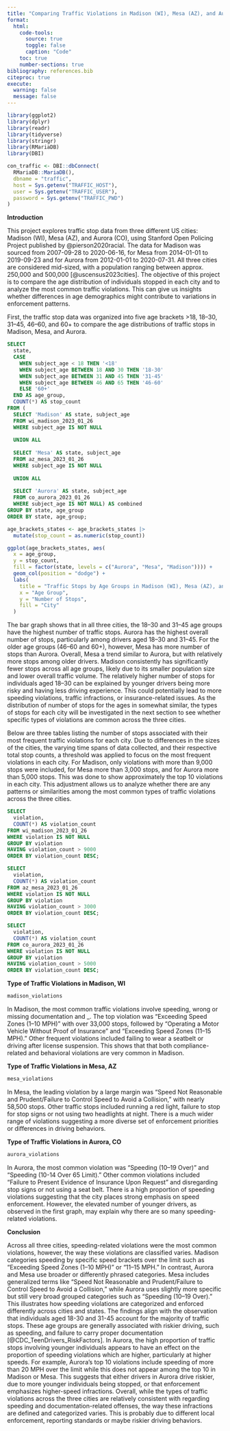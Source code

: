 ```yaml
---
title: "Comparing Traffic Violations in Madison (WI), Mesa (AZ), and Aurora (CO)"
format:
  html:
    code-tools:
      source: true
      toggle: false
      caption: "Code"
    toc: true
    number-sections: true
bibliography: references.bib
citeproc: true
execute:
  warning: false
  message: false
---
```


```r
library(ggplot2)
library(dplyr)
library(readr)
library(tidyverse)
library(stringr)
library(RMariaDB)
library(DBI)
```

```r
con_traffic <- DBI::dbConnect(
  RMariaDB::MariaDB(),
  dbname = "traffic",
  host = Sys.getenv("TRAFFIC_HOST"),
  user = Sys.getenv("TRAFFIC_USER"),
  password = Sys.getenv("TRAFFIC_PWD")
)
```

**Introduction**

This project explores traffic stop data from three different US cities: Madison (WI), Mesa (AZ), and Aurora (CO), using Stanford Open Policing Project published by @pierson2020racial. The data for Madison was sourced from 2007-09-28 to 2020-06-16, for Mesa from 2014-01-01 to 2019-09-23 and for Aurora from 2012-01-01 to 2020-07-31. All three cities are considered mid-sized, with a population ranging between approx. 250,000 and 500,000 [@uscensus2023cities]. The objective of this project is to compare the age distribution of individuals stopped in each city and to analyze the most common traffic violations. This can give us insights whether differences in age demographics might contribute to variations in enforcement patterns.

First, the traffic stop data was organized into five age brackets >18, 18–30, 31–45, 46–60, and 60+ to compare the age distributions of traffic stops in Madison, Mesa, and Aurora. 
```sql
SELECT 
  state,
  CASE 
    WHEN subject_age < 18 THEN '<18'
    WHEN subject_age BETWEEN 18 AND 30 THEN '18-30'
    WHEN subject_age BETWEEN 31 AND 45 THEN '31-45'
    WHEN subject_age BETWEEN 46 AND 65 THEN '46-60'
    ELSE '60+'
  END AS age_group,
  COUNT(*) AS stop_count
FROM (
  SELECT 'Madison' AS state, subject_age
  FROM wi_madison_2023_01_26
  WHERE subject_age IS NOT NULL
  
  UNION ALL
  
  SELECT 'Mesa' AS state, subject_age
  FROM az_mesa_2023_01_26
  WHERE subject_age IS NOT NULL
  
  UNION ALL
  
  SELECT 'Aurora' AS state, subject_age
  FROM co_aurora_2023_01_26
  WHERE subject_age IS NOT NULL) AS combined
GROUP BY state, age_group
ORDER BY state, age_group;
```

```r
age_brackets_states <- age_brackets_states |>
  mutate(stop_count = as.numeric(stop_count))

ggplot(age_brackets_states, aes(
  x = age_group, 
  y = stop_count, 
  fill = factor(state, levels = c("Aurora", "Mesa", "Madison")))) +
  geom_col(position = "dodge") +
  labs(
    title = "Traffic Stops by Age Groups in Madison (WI), Mesa (AZ), and Aurora (CO)",
    x = "Age Group",
    y = "Number of Stops",
    fill = "City"
  )
```
The bar graph shows that in all three cities, the 18–30 and 31–45 age groups have the highest number of traffic stops. Aurora has the highest overall number of stops, particularly among drivers aged 18–30 and 31–45. For the older age groups (46–60 and 60+), however, Mesa has more number of stops than Aurora. Overall, Mesa a trend similar to Aurora, but with relatively more stops among older drivers. Madison consistently has significantly fewer stops across all age groups, likely due to its smaller population size and lower overall traffic volume.
The relatively higher number of stops for individuals aged 18–30 can be explained by younger drivers being more risky and having less driving experience. This could potentially lead to more speeding violations, traffic infractions, or insurance-related issues. As the distribution of number of stops for the ages in somewhat similar, the types of stops for each city will be investigated in the next section to see whether specific types of violations are common across the three cities.

Below are three tables listing the number of stops associated with their most frequent traffic violations for each city. Due to differences in the sizes of the cities, the varying time spans of data collected, and their respective total stop counts, a threshold was applied to focus on the most frequent violations in each city. For Madison, only violations with more than 9,000 stops were included, for Mesa more than 3,000 stops, and for Aurora more than 5,000 stops. This was done to show approximately the top 10 violations in each city. This adjustment allows us to analyze whether there are any patterns or similarities among the most common types of traffic violations across the three cities.

```sql
SELECT 
  violation,
  COUNT(*) AS violation_count
FROM wi_madison_2023_01_26
WHERE violation IS NOT NULL
GROUP BY violation
HAVING violation_count > 9000
ORDER BY violation_count DESC;
```

```sql
SELECT 
  violation,
  COUNT(*) AS violation_count
FROM az_mesa_2023_01_26
WHERE violation IS NOT NULL
GROUP BY violation
HAVING violation_count > 3000
ORDER BY violation_count DESC;
```

```sql
SELECT 
  violation,
  COUNT(*) AS violation_count
FROM co_aurora_2023_01_26
WHERE violation IS NOT NULL
GROUP BY violation
HAVING violation_count > 5000
ORDER BY violation_count DESC;
```

**Type of Traffic Violations in Madison, WI**
```r
madison_violations
```
In Madison, the most common traffic violations involve speeding, wrong or missing documentation and _. The top violation was "Exceeding Speed Zones (1–10 MPH)" with over 33,000 stops, followed by "Operating a Motor Vehicle Without Proof of Insurance" and "Exceeding Speed Zones (11–15 MPH)." Other frequent violations included failing to wear a seatbelt or driving after license suspension. This shows that that both compliance-related and behavioral violations are very common in Madison.

**Type of Traffic Violations in Mesa, AZ**
```r
mesa_violations
```
In Mesa, the leading violation by a large margin was "Speed Not Reasonable and Prudent/Failure to Control Speed to Avoid a Collision," with nearly 58,500 stops. Other traffic stops included running a red light, failure to stop for stop signs or not using two headlights at night. There is a much wider range of violations suggesting a more diverse set of enforcement priorities or differences in driving behaviors.

**Type of Traffic Violations in Aurora, CO**
```r
aurora_violations
```
In Aurora, the most common violation was "Speeding (10–19 Over)" and "Speeding (10-14 Over 65 Limit)." Other common violations included "Failure to Present Evidence of Insurance Upon Request" and disregarding stop signs or not using a seat belt. There is a high proportion of speeding violations suggesting that the city places strong emphasis on speed enforcement. However, the elevated number of younger drivers, as observed in the first graph, may explain why there are so many speeding-related violations.

**Conclusion**

Across all three cities, speeding-related violations were the most common violations, however, the way these violations are classified varies. Madison categories speeding by specific speed brackets over the limit such as "Exceeding Speed Zones (1–10 MPH)" or "11–15 MPH." In contrast, Aurora and Mesa use broader or differently phrased categories. Mesa includes generalized terms like “Speed Not Reasonable and Prudent/Failure to Control Speed to Avoid a Collision,” while Aurora uses slightly more specific but still very broad grouped categories such as “Speeding (10–19 Over).” This illustrates how speeding violations are categorized and enforced differently across cities and states.
The findings align with the observation that individuals aged 18-30 and 31-45 account for the majority of traffic stops. These age groups are generally associated with riskier driving, such as speeding, and failure to carry proper documentation [@CDC_TeenDrivers_RiskFactors]. In Aurora, the high proportion of traffic stops involving younger individuals appears to have an effect on the proportion of speeding violations which are higher, particularly at higher speeds. For example, Aurora's top 10 violations include speeding of more than 20 MPH over the limit while this does not appear among the top 10 in Madison or Mesa. This suggests that either drivers in Aurora drive riskier, due to more younger individuals being stopped, or that enforcement emphasizes higher-speed infractions.
Overall, while the types of traffic violations across the three cities are relatively consistent with regarding speeding and documentation-related offenses, the way these infractions are defined and categorized varies. This is probably due to different local enforcement, reporting standards or maybe riskier driving behaviors. 

